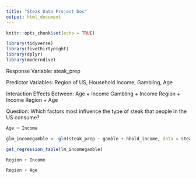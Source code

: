 ```yaml
---
title: "Steak Data Project Doc"
output: html_document
---
```


```r
knitr::opts_chunk$set(echo = TRUE)
```

```r
library(tidyverse)
library(fivethirtyeight)
library(dplyr)
library(moderndive)
```


Response Variable: steak_prep

Predictor Variables: Region of US, Household Income, Gambling, Age

Interaction Effects Between: 
Age + Income
Gambling + Income
Region + Income
Region + Age


Question: Which factors most influence the type of steak that people in the US consume?


```r
Age + Income
```



```r
glm_incomegamble <- glm(steak_prep ~ gamble + hhold_income, data = steak_survey)

get_regression_table(lm_incomegamble)

```




```r
Region + Income
```


```r
Region + Age
```

